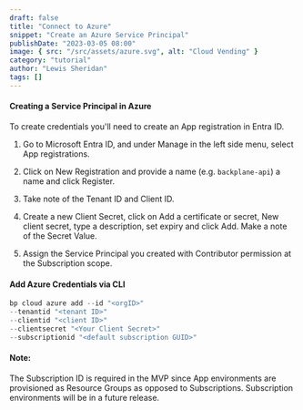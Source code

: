 ```yaml
---
draft: false
title: "Connect to Azure"
snippet: "Create an Azure Service Principal"
publishDate: "2023-03-05 08:00"
image: { src: "/src/assets/azure.svg", alt: "Cloud Vending" }
category: "tutorial"
author: "Lewis Sheridan"
tags: []
---
```



#### Creating a Service Principal in Azure

To create credentials you'll need to create an App registration in Entra ID.

1. Go to Microsoft Entra ID, and under Manage in the left side menu, select App registrations.

2. Click on New Registration and provide a name (e.g. `backplane-api`) a name and click Register.

3. Take note of the Tenant ID and Client ID.

4. Create a new Client Secret, click on Add a certificate or secret, New client secret, type a description, set expiry and click Add. Make a note of the Secret Value.

5. Assign the Service Principal you created with Contributor permission at the Subscription scope.

#### Add Azure Credentials via CLI

```js
bp cloud azure add --id "<orgID>"
--tenantid "<tenant ID>"
--clientid "<client ID>"
--clientsecret "<Your Client Secret>"
--subscriptionid "<default subscription GUID>"
```

#### Note:

The Subscription ID is required in the MVP since App environments are provisioned as Resource Groups as opposed to Subscriptions. Subscription environments will be in a future release.
